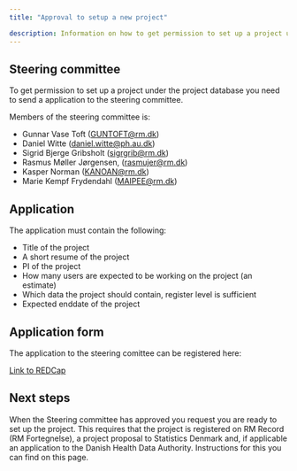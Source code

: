 ```yaml
---
title: "Approval to setup a new project"

description: Information on how to get permission to set up a project under the project database
---
```


## Steering committee

To get permission to set up a project under the project database you need to send a application to the steering committee.

Members of the steering committee is:

-   Gunnar Vase Toft ([GUNTOFT\@rm.dk](mailto:GUNTOF@rm.dk){.email})
-   Daniel Witte ([daniel.witte\@ph.au.dk](mailto:daniel.witte\@ph.au.dk){.email})
-   Sigrid Bjerge Gribsholt ([sigrgrib\@rm.dk](mailto:sigrgrib@rm.dk){.email})
-   Rasmus Møller Jørgensen, ([rasmujer\@rm.dk](mailto:rasmujer@rm.dk){.email})
-   Kasper Norman ([KANOAN\@rm.dk](mailto:KANOAN@rm.dk){.email})
-   Marie Kempf Frydendahl ([MAIPEE\@rm.dk](mailto:MAIPEE@rm.dk){.email})

## Application

The application must contain the following:

-   Title of the project
-   A short resume of the project
-   PI of the project
-   How many users are expected to be working on the project (an estimate)
-   Which data the project should contain, register level is sufficient
-   Expected enddate of the project
  
## Application form 

The application to the steering comittee can be registered here:

[Link to REDCap](https://redcap.au.dk/surveys/?s=MFRCYPCJCF4LK4J4)


## Next steps

When the Steering committee has approved you request you are ready to set up the project. This requires that the project is registered on RM Record (RM Fortegnelse)​, a project proposal to Statistics Denmark and, if applicable an application to the Danish Health Data Authority. Instructions for this you can find on this page. 
